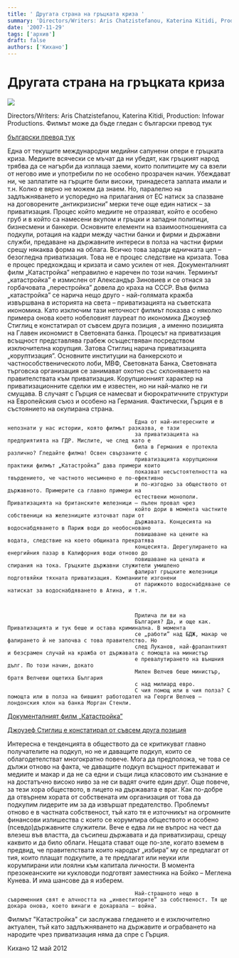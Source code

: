 ```yaml
---
title: ' Другата страна на гръцката криза '
summary: 'Directors/Writers: Aris Chatzistefanou, Katerina Kitidi, Production: Infowar...'
date: '2007-11-29'
tags: ['архив']
draft: false
authors: ['Кихано']
---
```


# Другата страна на гръцката криза

[](http://www.dokumentalni.com/?p=1882)

![](/static/images/Katastr.jpg)

Directors/Writers: Aris
Chatzistefanou, Katerina Kitidi, Production: Infowar
Productions. Филмът може да бъде гледан с български превод
тук

[български превод
тук](http://www.dokumentalni.com/?p=1882)

Една от текущите международни медийни сапунени опери е
гръцката криза. Медиите всячески се мъчат да ни убедят, как гръцкият народ
трябва да се нагърби да изплаща заеми, които политиците му са взели от негово
име и употребили по не особено прозрачен начин. Убеждават ни, че заплатите на
гърците били високи, тринадесета заплата имали и т.н. Колко е вярно не можем да
знаем. Но, паралелно на задлъжняването и успоредно на прилагания от ЕС натиск за
спазване на договорените „антикризисни” мерки тече още един натиск – за
приватизация. Процес който медиите не отразяват, който е особено груб и в който
са намесени вкупом и гръцки и западни политици, бизнесмени и банкери. Основните
елементи на взаимоотношенията са подкупи, ротация на кадри между частни банки и
фирми и държавни служби, предаване на държавните интереси в полза на частни
фирми срещу някаква форма на облага. Всичко това заради едничката цел –
безогледна приватизация. Това не е процес следствие на кризата. Това е процес
предхождащ и кризата и само усилен от нея. Документалният филм
„Катастройка” неправилно е наречен по този начин. Терминът „катастройка” е
измислен от Александър Зиновиев и се отнася за горбачовата „перестройка” довела
до краха на СССР. Във филма „катастройка” се нарича нещо друго - най-голямата
кражба извършвана в историята на света – приватизацията на съветската икономика.
Като
изключим тази неточност филмът показва с няколко примера онова което нобеловият
лауреат по икономика Джоузеф Стиглиц е
констатирал от съвсем друга позиция , а именно позицията на Главен икономист в Световната банка.
Процесът на приватизация всъщност представлява грабеж осъществяван посредством
изключителна корупция. Затова Стиглиц нарича приватизацията „коруптизация”.
Основните институции на банкерското и частнособственическото лоби, МВФ,
Световната Банка, Световната търговска организация се занимават охотно със
склоняването на правителствата към приватизация. Корупционният характер на
приватизационните сделки им е известен, но ни най-малко не ги смущава. В случаят
с Гърция се намесват и бюрократичните структури на Европейския съюз и особено на
Германия. Фактически, Гърция е в състоянието на окупирана страна.

                                            Една от най-интересните и непознати у нас истории, която филмът разказва, е тази
                                            за приватизацията на предприятията на ГДР. Мислите, че след като е
                                            била в Германия е протекла различно? Гледайте филма! Освен свързаните с
                                            приватизацията корупционни практики филмът „Катастройка” дава примери които
                                            показват несъстоятелността на твърдението, че частното несъмнено е по-ефективно
                                            и по-изгодно за обществото от държавното. Примерите са главно примери на
                                            естествени монополи. Приватизацията на британските железници – пълен провал чрез
                                            който дори в момента частните собственици на железниците източват пари от
                                            държавата. Концесията на водоснабдяването в Париж води до необосновано
                                            повишаване на цените на водата, следствие на което общината прекратява
                                            концесията. Дерегулирането на енергийния пазар в Калифорния води отново до
                                            повишаване на цената и спирания на тока. Гръцките държавни служители умишлено
                                            фалират гръцките железници подготвяйки тяхната приватизация. Компаниите изгонени
                                            от парижкото водоснабдяване се натискат за водоснабдяването в Атина, и т.н.



                                            Прилича ли ви на
                                            България? Да, и още как. Приватизацията и тук беше и остава криминална. В момента
                                            се „работи” над БДЖ, макар че фалирането й не започва с това правителство. Но
                                            след Луканов, най-фрапантният и безсрамен случай на кражба от държавата с помощта на министър
                                            е превалутирането на външния дълг. По този начин, докато
                                            Милен Велчев беше министър, братя Велчеви ощетиха България
                                            с над милиард евро.
                                            С чия помощ или в чия полза? С помощта или в полза на бившият работодател на Георги Велчев – лондонския клон на банка Морган Стенли.

[Документалният филм
„Катастройка”](http://www.dokumentalni.com/?p=1882)

[Джоузеф Стиглиц е
констатирал от съвсем друга позиция](StiglitzSB.html)

Интересна е тенденцията в обществото да се критикуват
главно получателите на подкуп, но не и даващите подкуп, които се
облагодетелстват многократно повече. Мога да предположа, че това се дължи отново
на факта, че даващите подкуп всъщност притежават и медиите и макар и да не
са едни и същи лица класовото им съзнание е на достатъчно високо ниво за не си
вадят очите един друг. Още повече, за тези хора обществото, в лицето на
държавата е враг. Как по-добре да отвърнем хората от собствената им организация
от това да подкупим лидерите им за да извършат предателство. Проблемът отново
е в частната собственост, тъй като тя е източникът на огромните финансови
излишества с които се корумпира обществото и особено (псевдо)държавните
служители. Вече е едва ли не въпрос на чест да влезеш във властта, да съсипеш
държавата и да приватизираш, срещу каквито и да било облаги. Нещата стават още
по-зле, когато вземем в предвид, че правителствата които народът „избира” му се
предлагат от тия, които плащат подкупите, а те предлагат или неуки или
корумпирани или лоялни към капитала личности. В момента презокеанските ни
кукловоди подготвят заместника на Бойко – Меглена Кунева. И има шансове да я
изберем.

                                            Най-страшното нещо в съвременния свят е алчността на „инвеститорите” за собственост. Тя ще докара онова, което винаги е докарвала – война.

Филмът "Катастройка" си заслужава гледането и е
изключително актуален, тъй като задлъжняването на държавите и ограбването на
народите чрез приватизация няма да спре
с Гърция.

Кихано
12 май 2012
